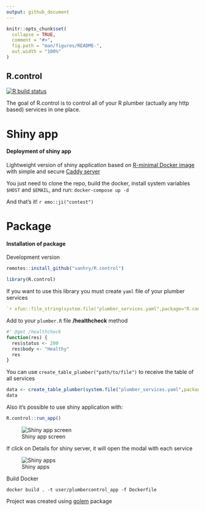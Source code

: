 ```yaml
---
output: github_document
---
```


<!-- README.md is generated from README.Rmd. Please edit that file -->

```r
knitr::opts_chunk$set(
  collapse = TRUE,
  comment = "#>",
  fig.path = "man/figures/README-",
  out.width = "100%"
)
```

## R.control

<!-- badges: start -->
[![R build status](https://github.com/vanhry/R.control/workflows/R-CMD-check/badge.svg)](https://github.com/vanhry/R.control/actions)
<!-- badges: end -->

The goal of R.control is to control all of your R plumber (actually any http based) services in one place.

# Shiny app

#### Deployment of shiny app

Lightweight version of shiny application based on [R-minimal Docker image](https://github.com/r-hub/r-minimal) with simple and secure [Caddy server](https://github.com/caddyserver/caddy)

You just need to clone the repo, build the docker, install system variables `$HOST` and `$EMAIL`, and run:
```docker-compose up -d```

And that's it! `r emo::ji("contest")`

# Package

#### Installation of package

Development version

``` R
remotes::install_github("vanhry/R.control")
```

``` r
library(R.control)
```

If you want to use this library you must create `yaml` file of your plumber services

``` yaml
`r xfun::file_string(system.file("plumber_services.yaml",package="R.control"))`
```

Add to your `plumber.R` file **/healthcheck** method
```r
#' @get /healthcheck
function(res) {
  res$status <- 200
  res$body <- "Healthy"
  res
}
```

You can use `create_table_plumber("path/to/file")` to receive the table of all services

```r
data <- create_table_plumber(system.file("plumber_services.yaml",package="R.control"))
data
```

Also it's possible to use shiny application with:
```r
R.control::run_app()
```
![Shiny app screen](inst/imageapp3.png)

If click on Details for shiny server, it will open the modal with each service

![Shiny apps](inst/imageapp2.png)

Build Docker
```shell
docker build . -t user/plumbercontrol_app -f Dockerfile
```

Project was created using [golem](https://github.com/ThinkR-open/golem) package
